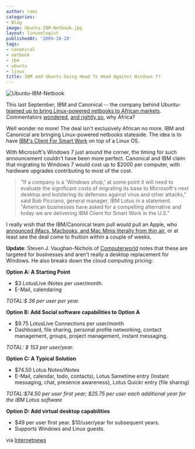 ```yaml
---
author: rami
categories:
- Blog
image: Ubuntu-IBM-Netbook.jpg
layout: linuxologist
publishedAt: '2009-10-20'
tags:
- canonical
- netbook
- ibm
- ubuntu
- linux
title: IBM and Ubuntu Going Head To Head Against Windows 7?
---
```


![Ubuntu-IBM-Netbook](/assets/images/content/blog/Ubuntu-IBM-Netbook.jpg)

This last September, IBM and Canonical -- the company behind Ubuntu- [teamed up to bring Linux-powered netbooks to African markets](http://triangle.bizjournals.com/triangle/stories/2009/09/21/daily32.html). Commentators [wondered](http://blog/.internetnews.com/skerner/2009/09/ibm-markets-linux-netbook-for.html), [and rightly so](http://blog/s.zdnet.com/open-source/?p=4879), why Africa?

Well wonder no more! The deal isn't exclusively African no more. IBM and Canonical are bringing Linux-powered netbooks stateside. The idea is to have [IBM's Client For Smart Work](http://www-01.ibm.com/software/lotus/openclient/) on top of a Linux OS.

With Microsoft's Windows 7 just around the corner, the timing for such announcement couldn't have been more perfect. Canonical and IBM claim that migrating to Windows 7 would cost up to $2000 per computer, with hardware upgrades contributing to most of the cost.

> "If a company is a 'Windows shop,' at some point it will need to evaluate the significant costs of migrating its base to Microsoft's next desktop and bolstering its defenses against virus and other attacks," said Bob Picciano, general manager, IBM Lotus in a statement. "American businesses have asked for a compelling alternative and today we are delivering IBM Client for Smart Work in the U.S."
 

 I really wish that the IBM/Canonical team pull would pull an Apple, who [announced iMacs, Macbooks, and Mac Minis literally from thin air](http://mashable.com/2009/10/20/apple-new-imacs/), or at least see the deal come to fruition within a couple of weeks.

 **Update**: Steven J. Vaughan-Nichols of [Computerworld](http://www.computerworld.com/article/2468005/cloud-computing/ibm---canonical-to-launch-ubuntu-desktop-for-business.html) notes that these are targeted for businesses and aren't really a desktop replacement for Windows. He also breaks down the cloud computing pricing:


 **Option A: A Starting Point**

 * $3 LotusLive iNotes per user/month.
 * E-Mail, calendaring

 *TOTAL:$ 36 per user per year.*

 **Option B: Add Social software capabilities to Option A**

 * $9.75 LotusLive Connections per user/month
 * Dashboard, file sharing, personal profile networking, contact management, groups, project management, instant messaging.

 *TOTAL: $ 153 per user/year.*

 **Option C: A Typical Solution**

 * $74.50 Lotus Notes/iNotes
 * E-Mail, calendar, todo, contacts), Lotus Sametime entry (Instant messaging, chat, presence awareness), Lotus Quickr entry (file sharing)

 *TOTAL:$74.50 per user first year; $25.75 per user each additional year for the IBM Lotus software*

 **Option D: Add virtual desktop capabilities**

 * $49 per user first year. $10/user/year for subsequent years.
 * Supports Windows and Linux guests.

 via [Internetnews](http://internetnews.com/skerner/2009/10/ibm-and-ubuntu-roll-linux-for.html)